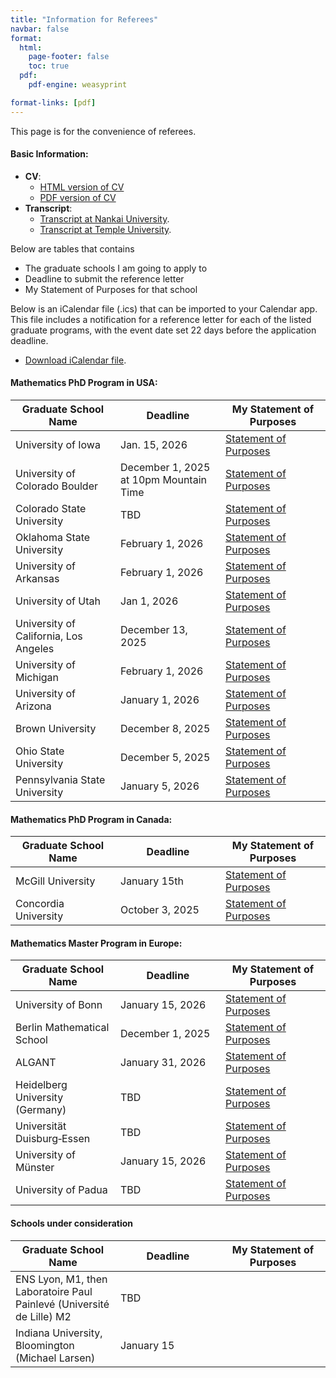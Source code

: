 ```yaml
---
title: "Information for Referees"
navbar: false
format:
  html:
    page-footer: false
    toc: true
  pdf:
    pdf-engine: weasyprint

format-links: [pdf]
---
```




This page is for the convenience of referees. 

#### Basic Information:

* **CV**:
    + <a href="https://wangyenshu.github.io/wangyanshu/CV">HTML version of CV</a>
    + <a href='javascript:(function(){var w=window.open("https://wangyenshu.github.io/wangyanshu/CV","popup","width=800,height=600");w.addEventListener("load",function(){w.print()},true)})();'>PDF version of CV</a>
        
* **Transcript**: 
    + <a href="https://wangyenshu.github.io/wangyanshu/referee/nk_transcript.pdf">Transcript at Nankai University</a>.[](nk_transcript.pdf)
    + <a href="https://wangyenshu.github.io/wangyanshu/referee/temple_transcript.pdf">Transcript at Temple University</a>.[](temple_transcript.pdf)

Below are tables that contains

* The graduate schools I am going to apply to
* Deadline to submit the reference letter
* My Statement of Purposes for that school

Below is an iCalendar file (.ics) that can be imported to your Calendar app. This file includes a notification for a reference letter for each of the listed graduate programs, with the event date set 22 days before the application deadline.

 * <a href="https://wangyenshu.github.io/wangyanshu/referee/reference_letter_notifications.ics">Download iCalendar file</a>.[](reference_letter_notifications.ics)

#### Mathematics PhD Program in USA:

| Graduate School Name | Deadline | My Statement of Purposes |
|--------|--------|--------|
| University of Iowa | Jan. 15, 2026 | <a href="https://wangyenshu.github.io/wangyanshu/SOP/uiowa.html">Statement of Purposes</a> |
| University of Colorado Boulder | December 1, 2025 at 10pm Mountain Time | <a href="https://wangyenshu.github.io/wangyanshu/SOP/colorado.html">Statement of Purposes</a> |
| Colorado State University | TBD | <a href="https://wangyenshu.github.io/wangyanshu/SOP/colostate.html">Statement of Purposes</a> |
| Oklahoma State University | February 1, 2026 | <a href="https://wangyenshu.github.io/wangyanshu/SOP/okstate.html">Statement of Purposes</a> |
| University of Arkansas | February 1, 2026 | <a href="https://wangyenshu.github.io/wangyanshu/SOP/uark.html">Statement of Purposes</a> |
| University of Utah | Jan 1, 2026 | <a href="https://wangyenshu.github.io/wangyanshu/SOP/utah.html">Statement of Purposes</a> |
| University of California, Los Angeles | December 13, 2025 | <a href="https://wangyenshu.github.io/wangyanshu/SOP/ucla.html">Statement of Purposes</a> |
| University of Michigan | February 1, 2026 | <a href="https://wangyenshu.github.io/wangyanshu/SOP/umich.html">Statement of Purposes</a> |
| University of Arizona | January 1, 2026 | <a href="https://wangyenshu.github.io/wangyanshu/SOP/arizona.html">Statement of Purposes</a> |
| Brown University | December 8, 2025 | <a href="https://wangyenshu.github.io/wangyanshu/SOP/brown.html">Statement of Purposes</a> |
| Ohio State University | December 5, 2025 | <a href="https://wangyenshu.github.io/wangyanshu/SOP/osu.html">Statement of Purposes</a> |
| Pennsylvania State University | January 5, 2026 | <a href="https://wangyenshu.github.io/wangyanshu/SOP/psu.html">Statement of Purposes</a> |

#### Mathematics PhD Program in Canada:

| Graduate School Name | Deadline | My Statement of Purposes |
|--------|--------|--------|
| McGill University | January 15th | <a href="https://wangyenshu.github.io/wangyanshu/SOP/mcgill.html">Statement of Purposes</a> |
| Concordia University | October 3, 2025 | <a href="https://wangyenshu.github.io/wangyanshu/SOP/concordia.html">Statement of Purposes</a> |

#### Mathematics Master Program in Europe:

| Graduate School Name | Deadline | My Statement of Purposes |
|--------|--------|--------|
| University of Bonn | January 15, 2026 | <a href="https://wangyenshu.github.io/wangyanshu/SOP/uni-bonn.html">Statement of Purposes</a> |
| Berlin Mathematical School | December 1, 2025 | <a href="https://wangyenshu.github.io/wangyanshu/SOP/BMS.html">Statement of Purposes</a> |
| ALGANT | January 31, 2026 | <a href="https://wangyenshu.github.io/wangyanshu/SOP/ALGANT.html">Statement of Purposes</a> |
| Heidelberg University (Germany) | TBD | <a href="https://wangyenshu.github.io/wangyanshu/SOP/uni-heidelberg.html">Statement of Purposes</a> |
| Universität Duisburg‑Essen | TBD | <a href="https://wangyenshu.github.io/wangyanshu/SOP/uni-due.html">Statement of Purposes</a> |
| University of Münster | January 15, 2026 | <a href="https://wangyenshu.github.io/wangyanshu/SOP/uni-muenster.html">Statement of Purposes</a> |
| University of Padua | TBD | <a href="https://wangyenshu.github.io/wangyanshu/SOP/unipd.html">Statement of Purposes</a> |

#### Schools under consideration
| Graduate School Name | Deadline | My Statement of Purposes |
|--------|--------|--------|
| ENS Lyon, M1, then Laboratoire Paul Painlevé (Université de Lille) M2  | TBD | |
|Indiana University, Bloomington (Michael Larsen) | January 15 |  |
